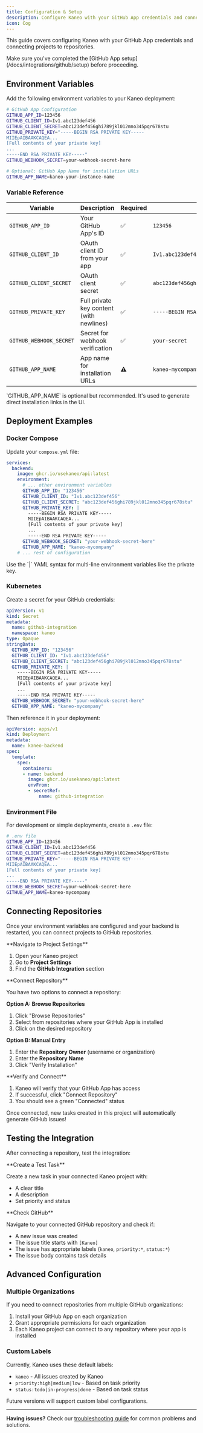 ```yaml
---
title: Configuration & Setup
description: Configure Kaneo with your GitHub App credentials and connect projects to repositories. Includes Docker Compose and Kubernetes examples.
icon: Cog
---
```



This guide covers configuring Kaneo with your GitHub App credentials and connecting projects to repositories.

<Callout type="info">
Make sure you've completed the [GitHub App setup](/docs/integrations/github/setup) before proceeding.
</Callout>

## Environment Variables

Add the following environment variables to your Kaneo deployment:

```bash
# GitHub App Configuration
GITHUB_APP_ID=123456
GITHUB_CLIENT_ID=Iv1.abc123def456
GITHUB_CLIENT_SECRET=abc123def456ghi789jkl012mno345pqr678stu
GITHUB_PRIVATE_KEY="-----BEGIN RSA PRIVATE KEY-----
MIIEpAIBAAKCAQEA...
[Full contents of your private key]
...
-----END RSA PRIVATE KEY-----"
GITHUB_WEBHOOK_SECRET=your-webhook-secret-here

# Optional: GitHub App Name for installation URLs
GITHUB_APP_NAME=kaneo-your-instance-name
```

### Variable Reference

| Variable | Description | Required | Example |
|----------|-------------|----------|---------|
| `GITHUB_APP_ID` | Your GitHub App's ID | ✅ | `123456` |
| `GITHUB_CLIENT_ID` | OAuth client ID from your app | ✅ | `Iv1.abc123def456` |
| `GITHUB_CLIENT_SECRET` | OAuth client secret | ✅ | `abc123def456ghi789jkl012mno345pqr678stu` |
| `GITHUB_PRIVATE_KEY` | Full private key content (with newlines) | ✅ | `-----BEGIN RSA...` |
| `GITHUB_WEBHOOK_SECRET` | Secret for webhook verification | ✅ | `your-secret` |
| `GITHUB_APP_NAME` | App name for installation URLs | ⚠️ | `kaneo-mycompany` |

<Callout type="warning">
`GITHUB_APP_NAME` is optional but recommended. It's used to generate direct installation links in the UI.
</Callout>

## Deployment Examples

### Docker Compose

Update your `compose.yml` file:

```yaml
services:
  backend:
    image: ghcr.io/usekaneo/api:latest
    environment:
      # ... other environment variables
      GITHUB_APP_ID: "123456"
      GITHUB_CLIENT_ID: "Iv1.abc123def456"
      GITHUB_CLIENT_SECRET: "abc123def456ghi789jkl012mno345pqr678stu"
      GITHUB_PRIVATE_KEY: |
        -----BEGIN RSA PRIVATE KEY-----
        MIIEpAIBAAKCAQEA...
        [Full contents of your private key]
        ...
        -----END RSA PRIVATE KEY-----
      GITHUB_WEBHOOK_SECRET: "your-webhook-secret-here"
      GITHUB_APP_NAME: "kaneo-mycompany"
    # ... rest of configuration
```

<Callout type="tip">
Use the `|` YAML syntax for multi-line environment variables like the private key.
</Callout>

### Kubernetes

Create a secret for your GitHub credentials:

```yaml
apiVersion: v1
kind: Secret
metadata:
  name: github-integration
  namespace: kaneo
type: Opaque
stringData:
  GITHUB_APP_ID: "123456"
  GITHUB_CLIENT_ID: "Iv1.abc123def456"
  GITHUB_CLIENT_SECRET: "abc123def456ghi789jkl012mno345pqr678stu"
  GITHUB_PRIVATE_KEY: |
    -----BEGIN RSA PRIVATE KEY-----
    MIIEpAIBAAKCAQEA...
    [Full contents of your private key]
    ...
    -----END RSA PRIVATE KEY-----
  GITHUB_WEBHOOK_SECRET: "your-webhook-secret-here"
  GITHUB_APP_NAME: "kaneo-mycompany"
```

Then reference it in your deployment:

```yaml
apiVersion: apps/v1
kind: Deployment
metadata:
  name: kaneo-backend
spec:
  template:
    spec:
      containers:
      - name: backend
        image: ghcr.io/usekaneo/api:latest
        envFrom:
        - secretRef:
            name: github-integration
```

### Environment File

For development or simple deployments, create a `.env` file:

```bash
# .env file
GITHUB_APP_ID=123456
GITHUB_CLIENT_ID=Iv1.abc123def456
GITHUB_CLIENT_SECRET=abc123def456ghi789jkl012mno345pqr678stu
GITHUB_PRIVATE_KEY="-----BEGIN RSA PRIVATE KEY-----
MIIEpAIBAAKCAQEA...
[Full contents of your private key]
...
-----END RSA PRIVATE KEY-----"
GITHUB_WEBHOOK_SECRET=your-webhook-secret-here
GITHUB_APP_NAME=kaneo-mycompany
```

## Connecting Repositories

Once your environment variables are configured and your backend is restarted, you can connect projects to GitHub repositories.

<Steps>
<Step>
**Navigate to Project Settings**

1. Open your Kaneo project
2. Go to **Project Settings**
3. Find the **GitHub Integration** section
</Step>

<Step>
**Connect Repository**

You have two options to connect a repository:

**Option A: Browse Repositories**
1. Click "Browse Repositories"
2. Select from repositories where your GitHub App is installed
3. Click on the desired repository

**Option B: Manual Entry**
1. Enter the **Repository Owner** (username or organization)
2. Enter the **Repository Name**
3. Click "Verify Installation"
</Step>

<Step>
**Verify and Connect**

1. Kaneo will verify that your GitHub App has access
2. If successful, click "Connect Repository"
3. You should see a green "Connected" status

<Callout type="success">
Once connected, new tasks created in this project will automatically generate GitHub issues!
</Callout>
</Step>
</Steps>

## Testing the Integration

After connecting a repository, test the integration:

<Steps>
<Step>
**Create a Test Task**

Create a new task in your connected Kaneo project with:
- A clear title
- A description
- Set priority and status
</Step>

<Step>
**Check GitHub**

Navigate to your connected GitHub repository and check if:
- A new issue was created
- The issue title starts with `[Kaneo]`
- The issue has appropriate labels (`kaneo`, `priority:*`, `status:*`)
- The issue body contains task details
</Step>

</Steps>

## Advanced Configuration

### Multiple Organizations
If you need to connect repositories from multiple GitHub organizations:

1. Install your GitHub App on each organization
2. Grant appropriate permissions for each organization
3. Each Kaneo project can connect to any repository where your app is installed

### Custom Labels
Currently, Kaneo uses these default labels:
- `kaneo` - All issues created by Kaneo
- `priority:high|medium|low` - Based on task priority
- `status:todo|in-progress|done` - Based on task status

Future versions will support custom label configurations.

---

**Having issues?** Check our [troubleshooting guide](/docs/integrations/github/troubleshooting) for common problems and solutions.